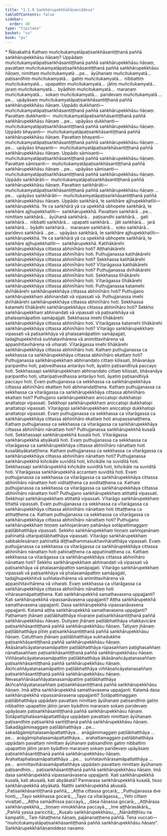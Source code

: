 ```yaml
---
title: "1.1.9 Saṅkhārupekkhāñāṇaniddesa"
tableOfContents: false
sidebar:
  order: 48
type: "tipitaka"
basket: "su"
book: "ps"
---
```



<DynamicBreadcrumb />

<Paragraph type="center" book="ps">
* Ñāṇakathā
</Paragraph>


<Division number="54" book="ps">

<Paragraph number="394" book="ps">
Kathaṃ muñcitukamyatāpaṭisaṅkhāsantiṭṭhanā paññā saṅkhārupekkhāsu ñāṇaṃ? Uppādaṃ muñcitukamyatāpaṭisaṅkhāsantiṭṭhanā paññā saṅkhārupekkhāsu ñāṇaṃ, pavattaṃ muñcitukamyatāpaṭisaṅkhāsantiṭṭhanā paññā saṅkhārupekkhāsu ñāṇaṃ, nimittaṃ muñcitukamyatā …pe…  āyūhanaṃ muñcitukamyatā…  paṭisandhiṃ muñcitukamyatā…  gatiṃ muñcitukamyatā…  nibbattiṃ muñcitukamyatā…  upapattiṃ muñcitukamyatā…  jātiṃ muñcitukamyatā…  jaraṃ muñcitukamyatā…  byādhiṃ muñcitukamyatā…  maraṇaṃ muñcitukamyatā…  sokaṃ muñcitukamyatā…  paridevaṃ muñcitukamyatā …pe…  upāyāsaṃ muñcitukamyatāpaṭisaṅkhāsantiṭṭhanā paññā saṅkhārupekkhāsu ñāṇaṃ.
</Paragraph>

<Paragraph number="395" book="ps">
Uppādo dukkhanti—  muñcitukamyatāpaṭisaṅkhāsantiṭṭhanā paññā saṅkhārupekkhāsu ñāṇaṃ. Pavattaṃ dukkhanti—  muñcitukamyatāpaṭisaṅkhāsantiṭṭhanā paññā saṅkhārupekkhāsu ñāṇaṃ …pe…  upāyāso dukkhanti—  muñcitukamyatāpaṭisaṅkhāsantiṭṭhanā paññā saṅkhārupekkhāsu ñāṇaṃ.
</Paragraph>

<Paragraph number="396" book="ps">
Uppādo bhayanti—  muñcitukamyatāpaṭisaṅkhāsantiṭṭhanā paññā saṅkhārupekkhāsu ñāṇaṃ. Pavattaṃ bhayanti—  muñcitukamyatāpaṭisaṅkhāsantiṭṭhanā paññā saṅkhārupekkhāsu ñāṇaṃ …pe…  upāyāso bhayanti—  muñcitukamyatāpaṭisaṅkhāsantiṭṭhanā paññā saṅkhārupekkhāsu ñāṇaṃ.
</Paragraph>

<Paragraph number="397" book="ps">
Uppādo sāmisanti—  muñcitukamyatāpaṭisaṅkhāsantiṭṭhanā paññā saṅkhārupekkhāsu ñāṇaṃ. Pavattaṃ sāmisanti—  muñcitukamyatāpaṭisaṅkhāsantiṭṭhanā paññā saṅkhārupekkhāsu ñāṇaṃ …pe…  upāyāso sāmisanti—  muñcitukamyatāpaṭisaṅkhāsantiṭṭhanā paññā saṅkhārupekkhāsu ñāṇaṃ.
</Paragraph>

<Paragraph number="398" book="ps">
Uppādo saṅkhārāti—  muñcitukamyatāpaṭisaṅkhāsantiṭṭhanā paññā saṅkhārupekkhāsu ñāṇaṃ. Pavattaṃ saṅkhārāti—  muñcitukamyatāpaṭisaṅkhāsantiṭṭhanā paññā saṅkhārupekkhāsu ñāṇaṃ …pe…  upāyāso saṅkhārāti—  muñcitukamyatāpaṭisaṅkhāsantiṭṭhanā paññā saṅkhārupekkhāsu ñāṇaṃ.
</Paragraph>

<Paragraph number="399" book="ps">
Uppādo saṅkhārā, te saṅkhāre ajjhupekkhatīti—  saṅkhārupekkhā. Ye ca saṅkhārā yā ca upekkhā ubhopete saṅkhārā, te saṅkhāre ajjhupekkhatīti—  saṅkhārupekkhā. Pavattaṃ saṅkhārā …pe…  nimittaṃ saṅkhārā…  āyūhanā saṅkhārā…  paṭisandhi saṅkhārā…  gati saṅkhārā…  nibbatti saṅkhārā…  upapatti saṅkhārā…  jāti saṅkhārā…  jarā saṅkhārā…  byādhi saṅkhārā…  maraṇaṃ saṅkhārā…  soko saṅkhārā…  paridevo saṅkhārā …pe…  upāyāso saṅkhārā, te saṅkhāre ajjhupekkhatīti—  saṅkhārupekkhā. Ye ca saṅkhārā yā ca upekkhā ubhopete saṅkhārā, te saṅkhāre ajjhupekkhatīti—  saṅkhārupekkhā.
</Paragraph>

</Division>
<Division number="55" book="ps">

<Paragraph number="400" book="ps">
Katihākārehi saṅkhārupekkhāya cittassa abhinīhāro hoti? Aṭṭhahākārehi saṅkhārupekkhāya cittassa abhinīhāro hoti. Puthujjanassa katihākārehi saṅkhārupekkhāya cittassa abhinīhāro hoti? Sekkhassa katihākārehi saṅkhārupekkhāya cittassa abhinīhāro hoti? Vītarāgassa katihākārehi saṅkhārupekkhāya cittassa abhinīhāro hoti? Puthujjanassa dvīhākārehi saṅkhārupekkhāya cittassa abhinīhāro hoti. Sekkhassa tīhākārehi saṅkhārupekkhāya cittassa abhinīhāro hoti. Vītarāgassa tīhākārehi saṅkhārupekkhāya cittassa abhinīhāro hoti.
</Paragraph>

<Paragraph number="401" book="ps">
Puthujjanassa katamehi dvīhākārehi saṅkhārupekkhāya cittassa abhinīhāro hoti? Puthujjano saṅkhārupekkhaṃ abhinandati vā vipassati vā. Puthujjanassa imehi dvīhākārehi saṅkhārupekkhāya cittassa abhinīhāro hoti. Sekkhassa katamehi tīhākārehi saṅkhārupekkhāya cittassa abhinīhāro hoti? Sekkho saṅkhārupekkhaṃ abhinandati vā vipassati vā paṭisaṅkhāya vā phalasamāpattiṃ samāpajjati. Sekkhassa imehi tīhākārehi saṅkhārupekkhāya cittassa abhinīhāro hoti. Vītarāgassa katamehi tīhākārehi saṅkhārupekkhāya cittassa abhinīhāro hoti? Vītarāgo saṅkhārupekkhaṃ vipassati vā paṭisaṅkhāya vā phalasamāpattiṃ samāpajjati, tadajjhupekkhitvā suññatavihārena vā animittavihārena vā appaṇihitavihārena vā viharati. Vītarāgassa imehi tīhākārehi saṅkhārupekkhāya cittassa abhinīhāro hoti.
</Paragraph>

</Division>
<Division number="56" book="ps">

<Paragraph number="402" book="ps">
Kathaṃ puthujjanassa ca sekkhassa ca saṅkhārupekkhāya cittassa abhinīhāro ekattaṃ hoti? Puthujjanassa saṅkhārupekkhaṃ abhinandato cittaṃ kilissati, bhāvanāya paripantho hoti, paṭivedhassa antarāyo hoti, āyatiṃ paṭisandhiyā paccayo hoti. Sekkhassapi saṅkhārupekkhaṃ abhinandato cittaṃ kilissati, bhāvanāya paripantho hoti, uttaripaṭivedhassa antarāyo hoti, āyatiṃ paṭisandhiyā paccayo hoti. Evaṃ puthujjanassa ca sekkhassa ca saṅkhārupekkhāya cittassa abhinīhāro ekattaṃ hoti abhinandaṭṭhena.
</Paragraph>

<Paragraph number="403" book="ps">
Kathaṃ puthujjanassa ca sekkhassa ca vītarāgassa ca saṅkhārupekkhāya cittassa abhinīhāro ekattaṃ hoti? Puthujjano saṅkhārupekkhaṃ aniccatopi dukkhatopi anattatopi vipassati. Sekkhopi saṅkhārupekkhaṃ aniccatopi dukkhatopi anattatopi vipassati. Vītarāgopi saṅkhārupekkhaṃ aniccatopi dukkhatopi anattatopi vipassati. Evaṃ puthujjanassa ca sekkhassa ca vītarāgassa ca saṅkhārupekkhāya cittassa abhinīhāro ekattaṃ hoti anupassanaṭṭhena.
</Paragraph>

<Paragraph number="404" book="ps">
Kathaṃ puthujjanassa ca sekkhassa ca vītarāgassa ca saṅkhārupekkhāya cittassa abhinīhāro nānattaṃ hoti? Puthujjanassa saṅkhārupekkhā kusalā hoti. Sekkhassapi saṅkhārupekkhā kusalā hoti. Vītarāgassa saṅkhārupekkhā abyākatā hoti. Evaṃ puthujjanassa ca sekkhassa ca vītarāgassa ca saṅkhārupekkhāya cittassa abhinīhāro nānattaṃ hoti kusalābyākataṭṭhena.
</Paragraph>

<Paragraph number="405" book="ps">
Kathaṃ puthujjanassa ca sekkhassa ca vītarāgassa ca saṅkhārupekkhāya cittassa abhinīhāro nānattaṃ hoti? Puthujjanassa saṅkhārupekkhā kiñcikāle suviditā hoti, kiñcikāle na suviditā hoti. Sekkhassapi saṅkhārupekkhā kiñcikāle suviditā hoti, kiñcikāle na suviditā hoti. Vītarāgassa saṅkhārupekkhā accantaṃ suviditā hoti. Evaṃ puthujjanassa ca sekkhassa ca vītarāgassa ca saṅkhārupekkhāya cittassa abhinīhāro nānattaṃ hoti viditaṭṭhena ca aviditaṭṭhena ca.
</Paragraph>

<Paragraph number="406" book="ps">
Kathaṃ puthujjanassa ca sekkhassa ca vītarāgassa ca saṅkhārupekkhāya cittassa abhinīhāro nānattaṃ hoti? Puthujjano saṅkhārupekkhaṃ atittattā vipassati. Sekkhopi saṅkhārupekkhaṃ atittattā vipassati. Vītarāgo saṅkhārupekkhaṃ tittattā vipassati. Evaṃ puthujjanassa ca sekkhassa ca vītarāgassa ca saṅkhārupekkhāya cittassa abhinīhāro nānattaṃ hoti tittaṭṭhena ca atittaṭṭhena ca.
</Paragraph>

<Paragraph number="407" book="ps">
Kathaṃ puthujjanassa ca sekkhassa ca vītarāgassa ca saṅkhārupekkhāya cittassa abhinīhāro nānattaṃ hoti? Puthujjano saṅkhārupekkhaṃ tiṇṇaṃ saññojanānaṃ pahānāya sotāpattimaggaṃ paṭilābhatthāya vipassati. Sekkho saṅkhārupekkhaṃ tiṇṇaṃ saññojanānaṃ pahīnattā uttaripaṭilābhatthāya vipassati. Vītarāgo saṅkhārupekkhaṃ sabbakilesānaṃ pahīnattā diṭṭhadhammasukhavihāratthāya vipassati. Evaṃ puthujjanassa ca sekkhassa ca vītarāgassa ca saṅkhārupekkhāya cittassa abhinīhāro nānattaṃ hoti pahīnaṭṭhena ca appahīnaṭṭhena ca.
</Paragraph>

<Paragraph number="408" book="ps">
Kathaṃ sekkhassa ca vītarāgassa ca saṅkhārupekkhāya cittassa abhinīhāro nānattaṃ hoti? Sekkho saṅkhārupekkhaṃ abhinandati vā vipassati vā paṭisaṅkhāya vā phalasamāpattiṃ samāpajjati. Vītarāgo saṅkhārupekkhaṃ vipassati vā paṭisaṅkhāya vā phalasamāpattiṃ samāpajjati, tadajjhupekkhitvā suññatavihārena vā animittavihārena vā appaṇihitavihārena vā viharati. Evaṃ sekkhassa ca vītarāgassa ca saṅkhārupekkhāya cittassa abhinīhāro nānattaṃ hoti vihārasamāpattaṭṭhena.
</Paragraph>

</Division>
<Division number="57" book="ps">

<Paragraph number="409" book="ps">
Kati saṅkhārupekkhā samathavasena uppajjanti? Kati saṅkhārupekkhā vipassanāvasena uppajjanti? Aṭṭha saṅkhārupekkhā samathavasena uppajjanti. Dasa saṅkhārupekkhā vipassanāvasena uppajjanti.
</Paragraph>

<Paragraph number="410" book="ps">
Katamā aṭṭha saṅkhārupekkhā samathavasena uppajjanti? Paṭhamaṃ jhānaṃ paṭilābhatthāya nīvaraṇe paṭisaṅkhāsantiṭṭhanā paññā saṅkhārupekkhāsu ñāṇaṃ. Dutiyaṃ jhānaṃ paṭilābhatthāya vitakkavicāre paṭisaṅkhāsantiṭṭhanā paññā saṅkhārupekkhāsu ñāṇaṃ. Tatiyaṃ jhānaṃ paṭilābhatthāya pītiṃ paṭisaṅkhāsantiṭṭhanā paññā saṅkhārupekkhāsu ñāṇaṃ. Catutthaṃ jhānaṃ paṭilābhatthāya sukhadukkhe paṭisaṅkhāsantiṭṭhanā paññā saṅkhārupekkhāsu ñāṇaṃ. Ākāsānañcāyatanasamāpattiṃ paṭilābhatthāya rūpasaññaṃ paṭighasaññaṃ nānattasaññaṃ paṭisaṅkhāsantiṭṭhanā paññā saṅkhārupekkhāsu ñāṇaṃ. Viññāṇañcāyatanasamāpattiṃ paṭilābhatthāya ākāsānañcāyatanasaññaṃ paṭisaṅkhāsantiṭṭhanā paññā saṅkhārupekkhāsu ñāṇaṃ. Ākiñcaññāyatanasamāpattiṃ paṭilābhatthāya viññāṇañcāyatanasaññaṃ paṭisaṅkhāsantiṭṭhanā paññā saṅkhārupekkhāsu ñāṇaṃ. Nevasaññānāsaññāyatanasamāpattiṃ paṭilābhatthāya ākiñcaññāyatanasaññaṃ paṭisaṅkhāsantiṭṭhanā paññā saṅkhārupekkhāsu ñāṇaṃ. Imā aṭṭha saṅkhārupekkhā samathavasena uppajjanti.
</Paragraph>

<Paragraph number="411" book="ps">
Katamā dasa saṅkhārupekkhā vipassanāvasena uppajjanti? Sotāpattimaggaṃ paṭilābhatthāya uppādaṃ pavattaṃ nimittaṃ āyūhanaṃ paṭisandhiṃ gatiṃ nibbattiṃ upapattiṃ jātiṃ jaraṃ byādhiṃ maraṇaṃ sokaṃ paridevaṃ upāyāsaṃ paṭisaṅkhāsantiṭṭhanā paññā saṅkhārupekkhāsu ñāṇaṃ. Sotāpattiphalasamāpattatthāya uppādaṃ pavattaṃ nimittaṃ āyūhanaṃ paṭisandhiṃ paṭisaṅkhā santiṭṭhanā paññā saṅkhārupekkhāsu ñāṇaṃ. Sakadāgāmimaggaṃ paṭilābhatthāya …pe…  sakadāgāmiphalasamāpattatthāya…  anāgāmimaggaṃ paṭilābhatthāya …pe…  anāgāmiphalasamāpattatthāya…  arahattamaggaṃ paṭilābhatthāya uppādaṃ pavattaṃ nimittaṃ āyūhanaṃ paṭisandhiṃ gatiṃ nibbattiṃ upapattiṃ jātiṃ jaraṃ byādhiṃ maraṇaṃ sokaṃ paridevaṃ upāyāsaṃ paṭisaṅkhāsantiṭṭhanā paññā saṅkhārupekkhāsu ñāṇaṃ. Arahattaphalasamāpattatthāya …pe…  suññatavihārasamāpattatthāya …pe…  animittavihārasamāpattatthāya uppādaṃ pavattaṃ nimittaṃ āyūhanaṃ paṭisandhiṃ…  paṭisaṅkhāsantiṭṭhanā paññā saṅkhārupekkhāsu ñāṇaṃ. Imā dasa saṅkhārupekkhā vipassanāvasena uppajjanti.
</Paragraph>

</Division>
<Division number="58" book="ps">

<Paragraph number="412" book="ps">
Kati saṅkhārupekkhā kusalā, kati akusalā, kati abyākatā? Pannarasa saṅkhārupekkhā kusalā, tisso saṅkhārupekkhā abyākatā. Natthi saṅkhārupekkhā akusalā.
</Paragraph>

<Paragraph number="413" type="verses" book="ps">
_Paṭisaṅkhāsantiṭṭhanā paññā,_  
_Aṭṭha cittassa gocarā;_  
_Puthujjanassa dve honti,_  
_Tayo sekkhassa gocarā;_  
_Tayo ca vītarāgassa,_  
_Yehi cittaṃ vivaṭṭati._  

</Paragraph>

<Paragraph number="414" type="verses" book="ps">
_Aṭṭha samādhissa paccayā,_  
_dasa ñāṇassa gocarā;_  
_Aṭṭhārasa saṅkhārupekkhā,_  
_tiṇṇaṃ vimokkhāna paccayā._  

</Paragraph>

<Paragraph number="415" type="verses" book="ps">
_Ime aṭṭhārasākārā,_  
_Paññā yassa pariccitā;_  
_Kusalo saṅkhārupekkhāsu,_  
_Nānādiṭṭhīsu na kampatīti._  

</Paragraph>

<Paragraph number="416" book="ps">
Taṃ ñātaṭṭhena ñāṇaṃ, pajānanaṭṭhena paññā. Tena vuccati—  “muñcitukamyatāpaṭisaṅkhāsantiṭṭhanā paññā saṅkhārupekkhāsu ñāṇaṃ”.

</Paragraph>
</Division>

<Paragraph number="417" type="center" book="ps">
Saṅkhārupekkhāñāṇaniddeso navamo.
</Paragraph>